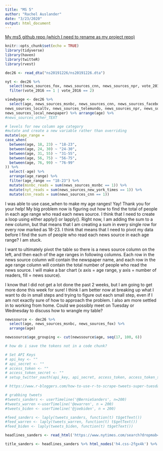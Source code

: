 ```yaml
---
title: "MS 5"
author: "Rachel Auslander"
date: "3/23/2020"
output: html_document
---
```


[My ms5 github repo (which I need to rename as my project repo)](https://github.com/rachelaus/ms_4)

```r
knitr::opts_chunk$set(echo = TRUE)
library(tidyverse)
library(haven)
library(twitteR)
library(rvest)
```

```r
dec26 <- read_dta("ns20191226/ns20191226.dta")
```

```r
nyt <- dec26 %>% 
  select(news_sources_fox, news_sources_cnn, news_sources_npr, vote_2016) %>% filter(news_sources_fox == 1) %>% 
  filter(vote_2016 == 1 | vote_2016 == 2)
```

```r
viewbyage <- dec26 %>%
  select(age, news_sources_msnbc, news_sources_cnn, news_sources_facebook, news_sources_fox, news_sources_network, 
news_sources_localtv, news_sources_telemundo, news_sources_npr, news_sources_amtalk, news_sources_new_york_times, 
news_sources_local_newspaper) %>% arrange(age) %>% 
#news_sources_other_TEXT

# levels for new column age category
#mutate and create a new variable rather than overriding
mutate(age_range =
case_when(
  between(age, 18, 23) ~ "18-23",
  between(age, 24, 30) ~ "24-30",
  between(age, 31, 55) ~ "31-55",
  between(age, 56, 75) ~ "56-75",
  between(age, 76, 99) ~ "76-99"
)) %>%
  select(-age) %>%
  arrange(age_range) %>%
  filter(age_range == "18-23") %>%
  mutate(msnbc_reads = sum(news_sources_msnbc == 1)) %>%
  mutate(nyt_reads = sum(news_sources_new_york_times == 1)) %>%
  mutate(cnn_reads = sum(news_sources_cnn == 1))
```

I was able to use case_when to make my age ranges! Yay! Thank you for your help! My big problem now is figuring out how to find the total of people in each age range who read each news source. I think that I need to create a loop using either apply() or lapply(). Right now, I am adding the sum to a new column, but that means that I am creating a sum in every single row for every row marked as 18-23. I think that means that I need to pivot my data before I find the sum of people who read each news source in each age range? I am stuck.

I want to ultimately pivot the table so there is a news source column on the left, and then each of the age ranges in following columns. Each row in the news source column will contain the newspaper name, and each row in the age range column will contain the total number of people who read the news source. I will make a bar chart (x axis = age range, y axis = number of readers, fill = news source).

I know that I did not get a lot done the past 2 weeks, but I am going to get more done this week for sure! I think I am better now at breaking up what I want to do in small steps and trying to figure out each small step, even if I am not exactly sure of how to approach the problem. I also am more settled in to working from home. Could we possibly meet on Tuesday or Wednesday to discuss how to wrangle my table? 


```r
newssource <- dec26 %>%
  select(age, news_sources_msnbc, news_sources_fox) %>%
  arrange(age) 

newssource$age_grouping <- cut(newssource$age, seq(17, 100, 6))
```

```r
# how do i save the tokens not in a code chunk?

# Set API Keys
# api_key <- ""
# api_secret <- ""
# access_token <- ""
# access_token_secret <- ""
# setup_twitter_oauth(api_key, api_secret, access_token, access_token_secret)

# https://www.r-bloggers.com/how-to-use-r-to-scrape-tweets-super-tuesday-2016/

# grabbing tweets
#tweets_sanders <- userTimeline('@BernieSanders', n=200)
#tweets_warren <-userTimeline('@ewarren', n = 200)
#tweets_biden <- userTimeline('@joebiden', n = 200)

#feed_sanders <- laply(tweets_sanders, function(t) t$getText())
#feed_warren <- laply(tweets_warren, function(t) t$getText())
#feed_biden <- laply(tweets_biden, function(t) t$getText())
```

```r

headlines_sanders <- read_html('https://www.nytimes.com/search?dropmab=false&endDate=20200307&query=bernie%20sanders&sort=best&startDate=20190307&types=article')

title_sanders <- headlines_sanders %>% html_nodes('h4.css-2fgx4k') %>% html_text()

```
